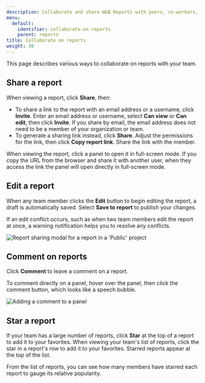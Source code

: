 ```yaml
---
description: Collaborate and share W&B Reports with peers, co-workers, and your team.
menu:
  default:
    identifier: collaborate-on-reports
    parent: reports
title: Collaborate on reports
weight: 30
---
```


This page describes various ways to collaborate on reports with your team.

## Share a report
When viewing a report, click **Share**, then:
- To share a link to the report with an email address or a username, click **Invite**. Enter an email address or username, select **Can view** or **Can edit**, then click **Invite**. If you share by email, the email address does not need to be a member of your organization or team.
- To generate a sharing link instead, click **Share**. Adjust the permissions for the link, then click **Copy report link**. Share the link with the member.

When viewing the report, click a panel to open it in full-screen mode. If you copy the URL from the browser and share it with another user, when they access the link the panel will open directly in full-screen mode.

## Edit a report
When any team member clicks the **Edit** button to begin editing the report, a draft is automatically saved. Select **Save to report** to publish your changes.

If an edit conflict occurs, such as when two team members edit the report at once, a warning notification helps you to resolve any conflicts.

<Frame>
    <img src="/images/reports/share-report.gif" alt="Report sharing modal for a report in a  'Public' project" max-width="90%"  />
</Frame>

## Comment on reports
Click **Comment** to leave a comment on a report.

To comment directly on a panel, hover over the panel, then click the comment button, which looks like a speech bubble.

<Frame>
    <img src="/images/reports/demo_comment_on_panels_in_reports.gif" alt="Adding a comment to a panel"  />
</Frame>

## Star a report
If your team has a large number of reports, click **Star** at the top of a report to add it to your favorites. When viewing your team's list of reports, click the star in a report's row to add it to your favorites. Starred reports appear at the top of the list.

From the list of reports, you can see how many members have starred each report to gauge its relative popularity.